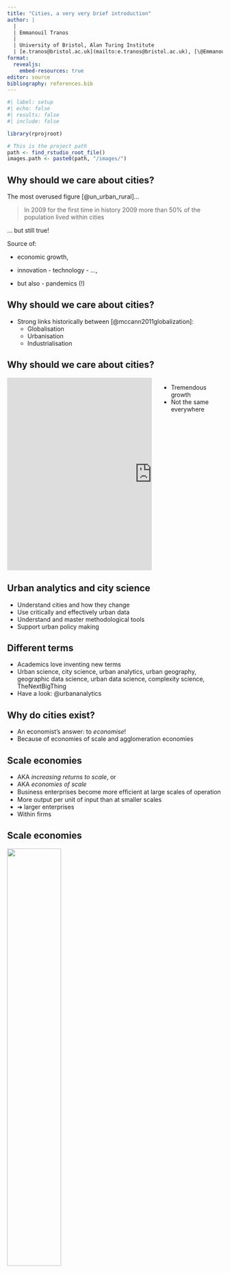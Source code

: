 ```yaml
---
title: "Cities, a very very brief introduction"
author: |
  | 
  | Emmanouil Tranos
  |
  | University of Bristol, Alan Turing Institute 
  | [e.tranos@bristol.ac.uk](mailto:e.tranos@bristol.ac.uk), [\@EmmanouilTranos](https://twitter.com/EmmanouilTranos),  [etranos.info](https://etranos.info/)
format:
  revealjs:
    embed-resources: true
editor: source
bibliography: references.bib
---
```


```r
#| label: setup
#| echo: false
#| results: false
#| include: false

library(rprojroot)

# This is the project path
path <- find_rstudio_root_file()
images.path <- paste0(path, "/images/")
```

## Why should we care about cities?

The most overused figure [@un_urban_rural]...

> In 2009 for the first time in history 2009 more than 50% of the population lived within cities

... but still true!

Source of:

-   economic growth,

-   innovation - technology - ...,

-   but also - pandemics (!)

## Why should we care about cities?

-   Strong links historically between [@mccann2011globalization]:
    -   Globalisation
    -   Urbanisation
    -   Industrialisation

## Why should we care about cities?

::: columns
::: {.column width="70%"}
<iframe src="https://data.worldbank.org/share/widget?indicators=SP.URB.TOTL.IN.ZS&amp;view=map" width="675" height="450" frameBorder="0" scrolling="no">

</iframe>
:::

::: {.column width="30%"}
-   Tremendous growth
-   Not the same everywhere
:::
:::

## Urban analytics and city science

-   Understand cities and how they change
-   Use critically and effectively urban data
-   Understand and master methodological tools
-   Support urban policy making

## Different terms

-   Academics love inventing new terms
-   Urban science, city science, urban analytics, urban geography, geographic data science, urban data science, complexity science, TheNextBigThing
-   Have a look: @urbananalytics

## Why do cities exist?

-   An economist's answer: to *economise*!
-   Because of economies of scale and agglomeration economies

## Scale economies

-   AKA *increasing returns to scale*, or
-   AKA *economies of scale*
-   Business enterprises become more efﬁcient at large scales of operation
-   More output per unit of input than at smaller scales
-   ➔ larger enterprises
-   Within firms

## Scale economies

![](images/scale_economies.png){width="50%"}

## Scale economies

Increasing returns to scale

::: incremental
-   double ALL the inputs ➔
-   more than double output
:::

## Scale economies

![](images/scale_economies.png){width="50%"}

## Scale economies

Constant returns to scale:

::: incremental
-   double ALL the inputs ➔
-   double output
:::

## Scale economies

![](images/scale_economies.png){width="50%"}

## Scale economies

Decreasing returns to scale

::: incremental
-   double ALL the inputs ➔
-   less than double output
:::

## Scale economies

![](images/scale_economies.png){width="50%"}

## Scale economies

How do they affect space?

::: incremental
-   Clustering of workers near factories
-   Clustering of services for workers near factories
-   The *company town* example
-   Illustrative
:::

## Agglomeration economies

-   AKA *external economies of scale*
-   External to the firm
-   **Very important for cities**
-   Two types:
    -   Localisation economies AKA Marshallian externalities
    -   Urbanisation economies AKA Jacobian externalities

## Localization Economies

-   Within a group of firms of the same industry
-   Clustered together at the same place
-   Why?
    -   Information exchange
    -   Labour mobility
    -   Specialist services

Examples: Silicon Valley (micro-electronics), The City of London (finance), Detroit and Michigan (automobile), Seattle (aerospace), etc.

## Localization Economies

![](images/nesta_clusters.png)

## Urbanization economies

-   Firms across different sectors
-   Clustered together at the same place [@lifedeathcities]
-   A city
-   Why?
    -   Support services to firms experiencing internal and localization economies
    -   Clustering
    -   Increased local factor prices
    -   Economies of scale

## Agglomeration economies

-   Diversity vs. specialization
-   Internal economies of scale (firm specific)
-   Localization economies (industry specific)
-   Urbanization economies (city specific)

## The sources of agglomeration

1.  Knowledge spillovers [@marshall1890principles]

-   Interactions between employees of different firms
-   Proximity
-   Tacit knowledge
-   Mutual trading of information

## The sources of agglomeration economies

2.  Non-traded local inputs

-   Efficient provision of specialist inputs
-   Infrastructure

## The sources of agglomeration economies

3.  Local skilled labour pool

-   Sufficient quantity of labour to respond to market changes
-   Specialised labour / cost of training

## The sources of agglomeration economies

-   Processes of learning, sharing and matching [@duranton2004]
-   Clustering:
    -   Interaction
    -   Dynamic
    -   ➔ reduces knowledge and information transaction cost
-   Higher profitability for firms within the cluster than those outside the cluster

## Agglomeration economies: pecuniary vs. technological

-   Pecuniary ➔ input cost reduction
-   *make inputs cheaper in larger cities*
-   Technological ➔ raise productivity
-   *make inputs more productive in larger cities*

::: footer
Based on @brueckner2011lectures
:::

## Agglomeration economies: a citique

Bounded rationality [@simon1955behavioral; @simon1966theories]

-   Information about space and location in limited
-   Relocation issues, the ability of a rational decision is limited
-   Relocation cost

## Why cities do exist?

To *economise*!

In other words, collocation of people and firms increases efficiency.

## Cities as complex system {.scrollable}

::: r-fit-text
|                    |                                                                                                                        |
|----------------------|--------------------------------------------------|
| Heterogeneity      | Differences in information, profession, culture, race, ethnicity, and economic status                                  |
| Interconnectivity  | Interdependence between people, organizations, and infrastructure in networks                                          |
| Scaling            | Self-similar economies of scale per capita in material infrastructure and increasing returns to socioeconomic activity |
| Circular causality | Interdependence dynamics between socioeconomic activities, institutions, and services                                  |
| Evolution          | Open-ended change supported by new information, investment, and collective action                                      |

<small> Source: @bettencourt2021introduction </small>
:::

## Cities as complex system: scale

<center>

```r
library(DiagrammeR)

# suppressPackageStartupMessages(library(widgetframe))

mermaid("
graph TB
A[Individual] --> B[Neighbourhood]
B --> C[City]
C --> D[Urban systems]
")

# widgetframe::frameWidget(l)
```

</center>

## Urban models: looking into cities

The Burgess model

![](images/burgess.png)

<small> Source: [bbc.co.uk](https://www.bbc.co.uk/bitesize/guides/zckdg82/revision/1) </small>

## Urban models: looking into cities

The Burgess model

-   Created by E.W. Burgess in 1925
-   Developed in rings, reflecting waves of immigrants
-   Used Chicago as his model
-   Most European cities developed this way (pre-automobile)

## Urban models: looking into cities

The Von Thünen model (The isolated state in 1826)

-   Basic idea: Agricultural land uses follow predictable patterns around cities, which are the markets for the farm goods
-   Goods with greatest demand and having the highest transport costs should be produced closest to the city

## Urban models: looking into cities

![](images/vonthunen.png)

<small> Source: @coe2019economic </small>

## Urban models: systems of cities

Why aren't we all clustered in a huge city?

::: incremental
-   Diseconomies of scale

-   AKA Decreasing returns to scale

    ![](images/diseconomies.png){width="50%"}

    <small> Source: @bettencourt2021introduction</small>
:::

## Urban models: systems of cities

Central place theory

![](images/christaller.jpg){width="150%"}

<small> Source: @wood2012economic adapted from @christaller1966central </small>

## Urban models: systems of cities

Central place theory

-   Spatial distribution of cities and towns in Southern Germany
-   Inductive instead of deductive
-   Hierarchy of 3 different goods (3, 2, 1), 3 different market areas and 3 different levels of urban centres
-   Assumptions: homogeneous land and equal
-   Transport possibilities in all directions

## Urban models: systems of cities

The core-periphery model

::: r-fit-text
::: incremental
-   2 region model

-   Transport cost steadily fall over time

-   As transport cost ⟱, separation of production and consumption becomes feasible

-   ⤇ Core-periphery
:::
:::

![](images/core_periphery.png){width="80%"}

<small><small> Source: @krugman1996trade </small></small>

## Summary

-   Urban structure is not random
-   Multiple scales: individual, neighbourhoods, cities, urban networks
-   Cities are complex adaptive systems

## References {.scrollable}
